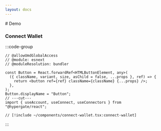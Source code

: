 ```yaml
---
layout: docs
---
```



<Providers>
# Demo

### Connect Wallet

:::code-group

<div data-title="Preview">
  <ConnectWallet />
</div>

```tsx twoslash [example.tsx]
// @allowUmdGlobalAccess
// @module: esnext
// @moduleResolution: bundler

const Button = React.forwardRef<HTMLButtonElement, any>(
  ({ className, variant, size, asChild = false, ...props }, ref) => {
    return <button ref={ref} className={className} {...props} />;
  },
);
Button.displayName = "Button";
// ---cut---
import { useAccount, useConnect, useConnectors } from "@hypergate/react";

// [!include ~/components/connect-wallet.tsx:connect-wallet]
```

:::

</Providers>
